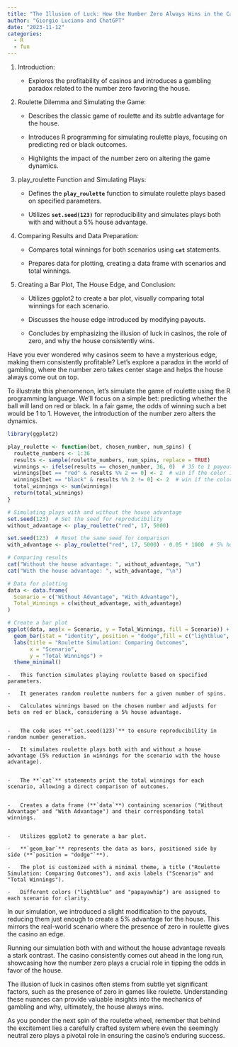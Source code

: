 ```yaml
---
title: "The Illusion of Luck: How the Number Zero Always Wins in the Casino"
author: "Giorgio Luciano and ChatGPT"
date: "2023-11-12"
categories: 
  - R
  - fun
---
```


1.  Introduction:

    -   Explores the profitability of casinos and introduces a gambling paradox related to the number zero favoring the house.

2.  Roulette Dilemma and Simulating the Game:

    -   Describes the classic game of roulette and its subtle advantage for the house.

    -   Introduces R programming for simulating roulette plays, focusing on predicting red or black outcomes.

    -   Highlights the impact of the number zero on altering the game dynamics.

3.  play_roulette Function and Simulating Plays:

    -   Defines the **`play_roulette`** function to simulate roulette plays based on specified parameters.

    -   Utilizes **`set.seed(123)`** for reproducibility and simulates plays both with and without a 5% house advantage.

4.  Comparing Results and Data Preparation:

    -   Compares total winnings for both scenarios using **`cat`** statements.

    -   Prepares data for plotting, creating a data frame with scenarios and total winnings.

5.  Creating a Bar Plot, The House Edge, and Conclusion:

    -   Utilizes ggplot2 to create a bar plot, visually comparing total winnings for each scenario.

    -   Discusses the house edge introduced by modifying payouts.

    -   Concludes by emphasizing the illusion of luck in casinos, the role of zero, and why the house consistently wins.


Have you ever wondered why casinos seem to have a mysterious edge, making them consistently profitable? Let's explore a paradox in the world of gambling, where the number zero takes center stage and helps the house always come out on top.

To illustrate this phenomenon, let's simulate the game of roulette using the R programming language. We'll focus on a simple bet: predicting whether the ball will land on red or black. In a fair game, the odds of winning such a bet would be 1 to 1. However, the introduction of the number zero alters the dynamics.

```r

library(ggplot2)

play_roulette <- function(bet, chosen_number, num_spins) {
  roulette_numbers <- 1:36
  results <- sample(roulette_numbers, num_spins, replace = TRUE)
  winnings <- ifelse(results == chosen_number, 36, 0)  # 35 to 1 payout
  winnings[bet == "red" & results %% 2 == 0] <- 2  # win if the color is red
  winnings[bet == "black" & results %% 2 != 0] <- 2  # win if the color is black
  total_winnings <- sum(winnings)
  return(total_winnings)
}

# Simulating plays with and without the house advantage
set.seed(123)  # Set the seed for reproducibility
without_advantage <- play_roulette("red", 17, 5000)

set.seed(123)  # Reset the same seed for comparison
with_advantage <- play_roulette("red", 17, 5000) - 0.05 * 1000  # 5% house advantage

# Comparing results
cat("Without the house advantage: ", without_advantage, "\n")
cat("With the house advantage: ", with_advantage, "\n")

# Data for plotting
data <- data.frame(
  Scenario = c("Without Advantage", "With Advantage"),
  Total_Winnings = c(without_advantage, with_advantage)
)

# Create a bar plot
ggplot(data, aes(x = Scenario, y = Total_Winnings, fill = Scenario)) +
  geom_bar(stat = "identity", position = "dodge",fill = c("lightblue", "papayawhip")) +
  labs(title = "Roulette Simulation: Comparing Outcomes",
       x = "Scenario",
       y = "Total Winnings") +
  theme_minimal()


```

    -   This function simulates playing roulette based on specified parameters.

    -   It generates random roulette numbers for a given number of spins.

    -   Calculates winnings based on the chosen number and adjusts for bets on red or black, considering a 5% house advantage.


    -   The code uses **`set.seed(123)`** to ensure reproducibility in random number generation.

    -   It simulates roulette plays both with and without a house advantage (5% reduction in winnings for the scenario with the house advantage).


    -   The **`cat`** statements print the total winnings for each scenario, allowing a direct comparison of outcomes.


    -   Creates a data frame (**`data`**) containing scenarios ("Without Advantage" and "With Advantage") and their corresponding total winnings.


    -   Utilizes ggplot2 to generate a bar plot.

    -   **`geom_bar`** represents the data as bars, positioned side by side (**`position = "dodge"`**).

    -   The plot is customized with a minimal theme, a title ("Roulette Simulation: Comparing Outcomes"), and axis labels ("Scenario" and "Total Winnings").

    -   Different colors ("lightblue" and "papayawhip") are assigned to each scenario for clarity.


In our simulation, we introduced a slight modification to the payouts, reducing them just enough to create a 5% advantage for the house. This mirrors the real-world scenario where the presence of zero in roulette gives the casino an edge.

Running our simulation both with and without the house advantage reveals a stark contrast. The casino consistently comes out ahead in the long run, showcasing how the number zero plays a crucial role in tipping the odds in favor of the house.

The illusion of luck in casinos often stems from subtle yet significant factors, such as the presence of zero in games like roulette. Understanding these nuances can provide valuable insights into the mechanics of gambling and why, ultimately, the house always wins.

As you ponder the next spin of the roulette wheel, remember that behind the excitement lies a carefully crafted system where even the seemingly neutral zero plays a pivotal role in ensuring the casino's enduring success.
